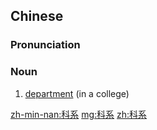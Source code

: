 ==Chinese==
{{zh-forms}}

===Pronunciation===
{{zh-pron
|m=kēxì
|c=fo1 hai6
|cat=n
}}

===Noun===
{{zh-noun}}

# [[department]] (in a college)

[[zh-min-nan:科系]]
[[mg:科系]]
[[zh:科系]]